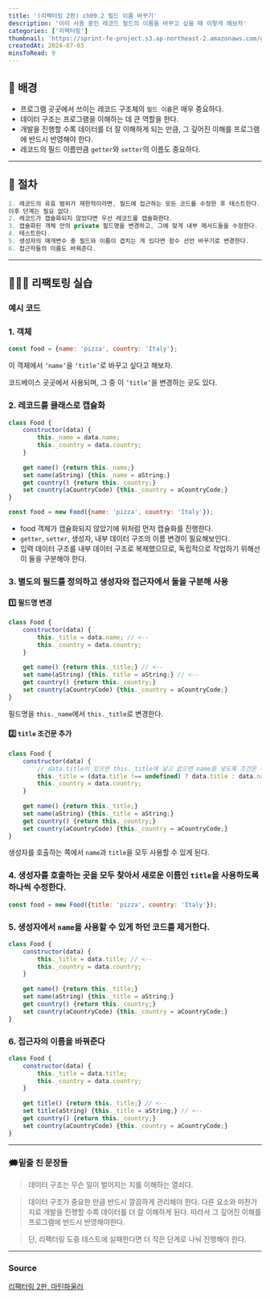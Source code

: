 ```yaml
---
title: '(리팩터링 2판) ch09.2 필드 이름 바꾸기'
description: '이미 사용 중인 레코드 필드의 이름을 바꾸고 싶을 때 이렇게 해보자'
categories: ['리팩터링']
thumbnail: 'https://sprint-fe-project.s3.ap-northeast-2.amazonaws.com/globalnomad/profile_image/2-3_116_1720775282413.avif'
createdAt: 2024-07-03
minsToRead: 9
---
```


## 💭 배경

- 프로그램 곳곳에서 쓰이는 레코드 구조체의 `필드 이름`은 매우 중요하다.
- 데이터 구조는 프로그램을 이해하는 데 큰 역할을 한다.
- 개발을 진행할 수록 데이터를 더 잘 이해하게 되는 만큼, 그 깊어진 이해를 프로그램에 반드시 반영해야 한다.
- 레코드의 필드 이름만큼 `getter`와 `setter`의 이름도 중요하다.

---
## 📏 절차

```jsx
1. 레코드의 유효 범위가 제한적이라면, 필드에 접근하는 모든 코드를 수정한 후 테스트한다.
이후 단계는 필요 없다.
2. 레코드가 캡슐화되지 않았다면 우선 레코드를 캡슐화한다.
3. 캡슐화된 객체 안의 private 필드명을 변경하고, 그에 맞게 내부 메서드들을 수정한다.
4. 테스트한다.
5. 생성자의 매개변수 중 필드와 이름이 겹치는 게 있다면 함수 선언 바꾸기로 변경한다.
6. 접근자들의 이름도 바꿔준다.
```
---
## **🧑🏻‍🏭 리팩토링 실습**

### 예시 코드

### 1. 객체

```jsx
const food = {name: 'pizza', country: 'Italy'};
```

이 객체에서 `‘name’`을 `‘title’`로 바꾸고 싶다고 해보자.

코드베이스 곳곳에서 사용되며, 그 중 이 `‘title’`을 변경하는 곳도 있다.

### 2. 레코드를 클래스로 캡슐화

```jsx
class Food {
	constructor(data) {
		this._name = data.name;
		this._country = data.country;
	}
	
	get name() {return this._name;}
	set name(aString) {this._name = aString;}
	get country() {return this._country;}
	set country(aCountryCode) {this._country = aCountryCode;}
}

const food = new Food({name: 'pizza', country: 'Italy'});
```

- food 객체가 캡슐화되지 않았기에 위처럼 먼저 캡슐화를 진행한다.
- `getter`, `setter`, 생성자, 내부 데이터 구조의 이름 변경이 필요해보인다.
- 입력 데이터 구조를 내부 데이터 구조로 복제했으므로, 독립적으로 작업하기 위해선 이 둘을 구분해야 한다.

### 3. 별도의 필드를 정의하고 생성자와 접근자에서 둘을 구분해 사용

#### 1️⃣ 필드명 변경

```jsx
class Food {
	constructor(data) {
		this._title = data.name; // <-- 
		this._country = data.country;
	}
	
	get name() {return this._title;} // <--
	set name(aString) {this._title = aString;} // <--
	get country() {return this._country;}
	set country(aCountryCode) {this._country = aCountryCode;}
}
```

필드명을 `this._name`에서 `this._title`로 변경한다.

#### 2️⃣ `title` 조건문 추가

```jsx
class Food {
	constructor(data) {
		// data.title이 있으면 this._title에 넣고 없으면 name을 넣도록 조건문 추가
		this._title = (data.title !== undefined) ? data.title : data.name;
		this._country = data.country;
	}
	
	get name() {return this._title;}
	set name(aString) {this._title = aString;}
	get country() {return this._country;}
	set country(aCountryCode) {this._country = aCountryCode;}
}
```

생성자를 호출하는 쪽에서 `name`과 `title`을 모두 사용할 수 있게 된다.

### 4. 생성자를 호출하는 곳을 모두 찾아서 새로운 이름인 `title`을 사용하도록 하나씩 수정한다.

```jsx
const food = new Food({title: 'pizza', country: 'Italy'});
```

### 5. 생성자에서 `name`을 사용할 수 있게 하던 코드를 제거한다.

```jsx
class Food {
	constructor(data) {
		this._title = data.title; // <--
		this._country = data.country;
	}
	
	get name() {return this._title;}
	set name(aString) {this._title = aString;}
	get country() {return this._country;}
	set country(aCountryCode) {this._country = aCountryCode;}
}
```

### 6. 접근자의 이름을 바꿔준다

```jsx
class Food {
	constructor(data) {
		this._title = data.title;
		this._country = data.country;
	}
	
	get title() {return this._title;} // <--
	set title(aString) {this._title = aString;} // <--
	get country() {return this._country;}
	set country(aCountryCode) {this._country = aCountryCode;}
}
```
---
### 🗯️밑줄 친 문장들

> 데이터 구조는 무슨 일이 벌어지는 지를 이해하는 열쇠다.
> 

> 데이터 구조가 중요한 만큼 반드시 깔끔하게 관리해야 한다. 다른 요소와 마찬가지로 개발을 진행할 수록 데이터를 더 잘 이해하게 된다. 따라서 그 깊어진 이해를 프로그램에 반드시 반영해야한다.
> 

> 단, 리팩터링 도중 테스트에 실패한다면 더 작은 단계로 나눠 진행해야 한다.
>

--- 
### Source
<a href='https://www.yes24.com/Product/Goods/89649360'>리팩터링 2판, 마틴파울러</a>